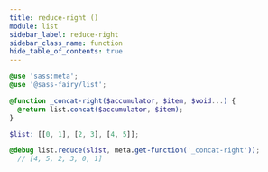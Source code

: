 ```yaml
---
title: reduce-right ()
module: list
sidebar_label: reduce-right
sidebar_class_name: function
hide_table_of_contents: true
---
```


<FieldDetails />

```scss
@use 'sass:meta';
@use '@sass-fairy/list';

@function _concat-right($accumulator, $item, $void...) {
  @return list.concat($accumulator, $item);
}

$list: [[0, 1], [2, 3], [4, 5]];

@debug list.reduce($list, meta.get-function('_concat-right'));
  // [4, 5, 2, 3, 0, 1]
```
